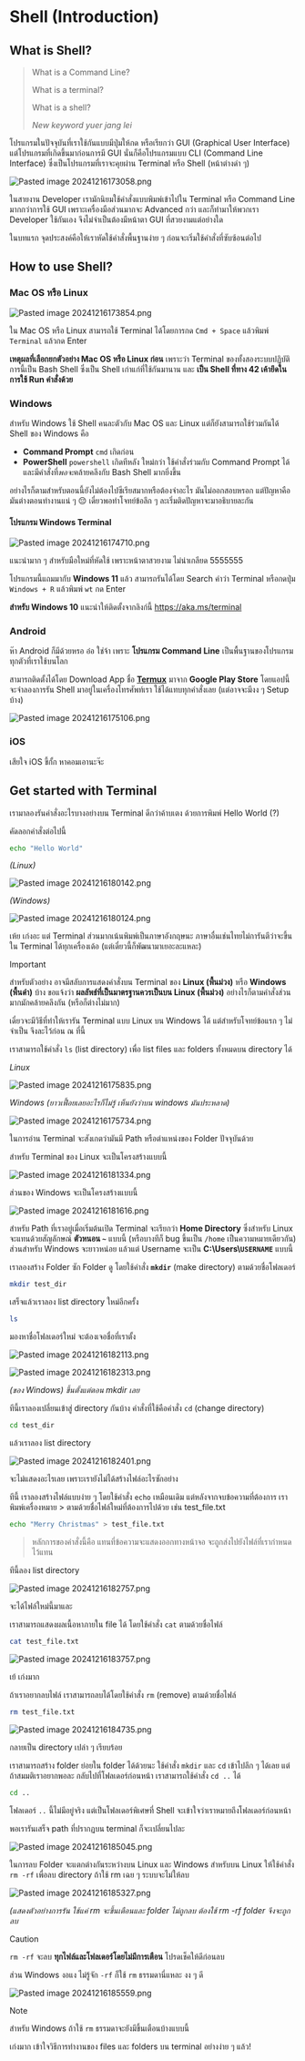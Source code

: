# Shell (Introduction)

## What is Shell?

> What is a Command Line? 
> 
> What is a terminal? 
> 
> What is a shell? 
> 
> *New keyword yuer jang lei*

โปรแกรมในปัจจุบันที่เราใช้กันแบบมีปุ่มให้กด หรือเรียกว่า GUI (Graphical User Interface) แต่โปรแกรมที่เกิดขึ้นมาก่อนการมี GUI นั่นก็คือโปรแกรมแบบ CLI (Command Line Interface) ซึ่งเป็นโปรแกรมที่เราจะคุยผ่าน Terminal หรือ Shell (หน้าต่างดำ ๆ)

![Pasted image 20241216173058.png](/screenshots/Pasted%20image%2020241216173058.png)


ในสายงาน Developer เรามักนิยมใช้คำสั่งแบบพิมพ์เข้าไปใน Terminal หรือ Command Line มากกว่าการใช้ GUI เพราะเครื่องมือส่วนมากจะ Advanced กว่า และก็ทำมาให้พวกเรา Developer ใช้กันเอง จึงไม่จำเป็นต้องมีหน้าตา GUI ที่สวยงามแต่อย่างใด

ในบทแรก จุดประสงค์คือให้เราหัดใช้คำสั่งพื้นฐานง่าย ๆ ก่อนจะเริ่มใช้คำสั่งที่ซับซ้อนต่อไป

## How to use Shell?

### Mac OS หรือ Linux

![Pasted image 20241216173854.png](/screenshots/Pasted%20image%2020241216173854.png)

ใน Mac OS หรือ Linux สามารถใช้ Terminal ได้โดยการกด `Cmd + Space` แล้วพิมพ์ `Terminal` แล้วกด Enter

**เหตุผลที่เลือกยกตัวอย่าง Mac OS หรือ Linux ก่อน** เพราะว่า Terminal ของทั้งสองระบบปฏิบัติการนี้เป็น Bash Shell ซึ่งเป็น Shell เก่าแก่ที่ใช้กันมานาน และ **เป็น Shell ที่ทาง 42 เค้ายึดในการใช้ Run คำสั่งด้วย**
### Windows

สำหรับ Windows ใช้ Shell คนละตัวกับ Mac OS และ Linux แต่ก็ยังสามารถใช้ร่วมกันได้ Shell ของ Windows คือ 

- **Command Prompt** `cmd` เกิดก่อน
- **PowerShell** `powershell` เกิดทีหลัง ใหม่กว่า ใช้คำสั่งร่วมกับ Command Prompt ได้ และมีคำสั่งที่*พอจะ*คล้ายคลึงกับ Bash Shell มากยิ่งขึ้น

อย่างไรก็ตามสำหรับตอนนี้ยังไม่ต้องไปซีเรียสมากหรือต้องจำอะไร มันไม่ออกสอบหรอก แต่ปัญหาคือมันต่างตอนทำงานแน่ ๆ 😔 เดี๋ยวพอทำโจทย์ข้อลึก ๆ ละเริ่มติดปัญหาจะมาอธิบายละกัน
#### โปรแกรม Windows Terminal

![Pasted image 20241216174710.png](/screenshots/Pasted%20image%2020241216174710.png)

แนะนำมาก ๆ สำหรับมือใหม่ที่หัดใช้ เพราะหน้าตาสวยงาม ไม่น่าเกลียด 5555555

โปรแกรมนี้แถมมากับ **Windows 11** แล้ว สามารถรันได้โดย Search คำว่า Terminal หรือกดปุ่ม `Windows + R` แล้วพิมพ์ `wt` กด Enter

**สำหรับ Windows 10** แนะนำให้ติดตั้งจากลิงก์นี้ https://aka.ms/terminal 

### Android

ห๊า Android ก็มีด้วยหรอ อ๋อ ใช่จ้า เพราะ **โปรแกรม Command Line** เป็นพื้นฐานของโปรแกรมทุกตัวที่เราใช้บนโลก

สามารถติดตั้งได้โดย Download App ชื่อ [**Termux**](https://play.google.com/store/apps/details?id=com.termux&hl=th) มาจาก **Google Play Store** โดยแอปนี้จะจำลองการรัน Shell มาอยู่ในเครื่องโทรศัพท์เรา ใช้ได้แทบทุกคำสั่งเลย (แต่อาจจะมีงง ๆ Setup บ้าง)

![Pasted image 20241216175106.png](/screenshots/Pasted%20image%2020241216175106.png)
### iOS

เสียใจ iOS ขี้กั้ก หาคอมเอานะจ๊ะ
## Get started with Terminal

เรามาลองรันคำสั่งอะไรบางอย่างบน Terminal ดีกว่าค้าบเตง ด้วยการพิมพ์ Hello World (?)

คัดลอกคำสั่งต่อไปนี้

```sh
echo "Hello World"
```

*(Linux)*

![Pasted image 20241216180142.png](/screenshots/Pasted%20image%2020241216180142.png)

*(Windows)*

![Pasted image 20241216180124.png](/screenshots/Pasted%20image%2020241216180124.png)

เห้ย เก่งอะ แต่ Terminal ส่วนมากเน้นพิมพ์เป็นภาษาอังกฤษนะ ภาษาอื่นเช่นไทยไม่การันตีว่าจะขึ้นใน Terminal ได้ทุกเครื่องเด้อ (แต่เดี๋ยวนี้ก็พัฒนามาเยอะละแหละ)

> [!IMPORTANT]
> สำหรับตัวอย่าง อาจมีสลับการแสดงคำสั่งบน Terminal ของ **Linux (พื้นม่วง)** หรือ **Windows (พื้นดำ)** บ้าง ขอแจ้งว่า **ผลลัพธ์ที่เป็นมาตรฐานควรเป็นบน Linux (พื้นม่วง)** อย่างไรก็ตามคำสั่งส่วนมากมักคล้ายคลึงกัน (หรือก็ต่างไม่มาก)
> 
> เดี๋ยวจะมีวิธีที่ทำให้เรารัน Terminal แบบ Linux บน Windows ได้ แต่สำหรับโจทย์ข้อแรก ๆ ไม่จำเป็น จึงละไว้ก่อน ณ ที่นี้

เราสามารถใช้คำสั่ง `ls` (list directory) เพื่อ list files และ folders ทั้งหมดบน directory ได้

*Linux*

![Pasted image 20241216175835.png](/screenshots/Pasted%20image%2020241216175835.png)

*Windows (ยาวเฟื้อยเลยอะไรก็ไม่รู้ เห็นยังว่าบน windows มันประหลาด)*

![Pasted image 20241216175734.png](/screenshots/Pasted%20image%2020241216175734.png)

ในการอ่าน Terminal จะสังเกตว่ามันมี Path หรือตำแหน่งของ Folder ปัจจุบันด้วย

สำหรับ Terminal ของ Linux จะเป็นโครงสร้างแบบนี้

![Pasted image 20241216181334.png](/screenshots/Pasted%20image%2020241216181334.png)

ส่วนของ Windows จะเป็นโครงสร้างแบบนี้

![Pasted image 20241216181616.png](/screenshots/Pasted%20image%2020241216181616.png)

สำหรับ Path ที่เราอยู่เมื่อเริ่มต้นเปิด Terminal จะเรียกว่า **Home Directory** ซึ่งสำหรับ Linux จะแทนด้วยสัญลักษณ์ **ตัวหนอน `~`** แบบนี้ (หรือบางทีก็ bug ขึ้นเป็น `/home` เป็นความหมายเดียวกัน) ส่วนสำหรับ Windows จะยาวหน่อย แล้วแต่ Username จะเป็น **C:\Users\\`USERNAME`** แบบนี้

เราลองสร้าง Folder ซัก Folder ดู โดยใช้คำสั่ง **`mkdir`** (make directory) ตามด้วยชื่อโฟลเดอร์

```sh
mkdir test_dir
```

เสร็จแล้วเราลอง list directory ใหม่อีกครั้ง

```sh
ls
```

มองหาชื่อโฟลเดอร์ใหม่ จะต้องเจอชื่อที่เราตั้ง

![Pasted image 20241216182113.png](/screenshots/Pasted%20image%2020241216182113.png)

![Pasted image 20241216182313.png](/screenshots/Pasted%20image%2020241216182313.png)

*(ของ Windows) ขึ้นตั้งแต่ตอน mkdir เลย*

ทีนี้เราลองเปลี่ยนเข้าสู่ directory กันบ้าง คำสั่งที่ใช้คือคำสั่ง `cd` (change directory)

```sh
cd test_dir
```

แล้วเราลอง list directory

![Pasted image 20241216182401.png](/screenshots/Pasted%20image%2020241216182401.png)

จะไม่แสดงอะไรเลย เพราะเรายังไม่ได้สร้างไฟล์อะไรซักอย่าง

ทีนี้ เราลองสร้างไฟล์แบบง่าย ๆ โดยใช้คำสั่ง `echo`  เหมือนเดิม แต่หลังจากจบข้อความที่ต้องการ เราพิมพ์เครื่องหมาย > ตามด้วยชื่อไฟล์ใหม่ที่ต้องการไปด้วย เช่น test_file.txt

```sh
echo "Merry Christmas" > test_file.txt
```

> หลักการของคำสั่งนี้คือ แทนที่ข้อความจะแสดงออกทางหน้าจอ จะถูกส่งไปยังไฟล์ที่เรากำหนดไว้แทน

ทีนี้ลอง list directory

![Pasted image 20241216182757.png](/screenshots/Pasted%20image%2020241216182757.png)

จะได้ไฟล์ใหม่นี้มาและ

เราสามารถแสดงผลเนื้อหาภายใน file ได้ โดยใช้คำสั่ง `cat` ตามด้วยชื่อไฟล์

```sh
cat test_file.txt
```

![Pasted image 20241216183757.png](/screenshots/Pasted%20image%2020241216183757.png)

เย้ เก่งมาก

ถ้าเราอยากลบไฟล์ เราสามารถลบได้โดยใช้คำสั่ง `rm` (remove) ตามด้วยชื่อไฟล์

```sh
rm test_file.txt
```

![Pasted image 20241216184735.png](/screenshots/Pasted%20image%2020241216184735.png)

กลายเป็น directory เปล่า ๆ เรียบร้อย

เราสามารถสร้าง folder ย่อยใน folder ได้ด้วยนะ ใช้คำสั่ง `mkdir` และ `cd` เข้าไปลึก ๆ ได้เลย แต่ถ้าสมมติเราอยากพอละ กลับไปที่โฟลเดอร์ก่อนหน้า เราสามารถใช้คำสั่ง `cd ..` ได้

```sh
cd ..
```

โฟลเดอร์ `..` นี้ไม่มีอยู่จริง แต่เป็นโฟลเดอร์พิเศษที่ Shell จะเข้าใจว่าเราหมายถึงโฟลเดอร์ก่อนหน้า

พอเรารันเสร็จ path ที่ปรากฏบน terminal ก็จะเปลี่ยนไปละ

![Pasted image 20241216185045.png](/screenshots/Pasted%20image%2020241216185045.png)

ในการลบ Folder จะแตกต่างกันระหว่างบน Linux และ Windows สำหรับบน Linux ให้ใช้คำสั่ง `rm -rf` เพื่อลบ directory ถ้าใช้ rm เฉย ๆ ระบบจะไม่ให้ลบ

![Pasted image 20241216185327.png](/screenshots/Pasted%20image%2020241216185327.png)

*(แสดงตัวอย่างการรัน ใช้แค่ rm จะขึ้นเตือนและ folder ไม่ถูกลบ ต้องใช้ rm -rf folder จึงจะถูกลบ*

> [!CAUTION]
>
> `rm -rf` จะลบ **ทุกไฟล์และโฟลเดอร์โดยไม่มีการเตือน** โปรดเช็คให้ดีก่อนลบ

ส่วน Windows งอแง ไม่รู้จัก `-rf` ก็ใช้ `rm` ธรรมดานี่แหละ งง ๆ ดี

![Pasted image 20241216185559.png](/screenshots/Pasted%20image%2020241216185559.png)

> [!NOTE]
>
> สำหรับ Windows ถ้าใช้ `rm` ธรรมดาจะยังมีขึ้นเตือนบ้างแบบนี้

เก่งมาก เข้าใจวิธีการทำงานของ files และ folders บน terminal อย่างง่าย ๆ แล้ว!

